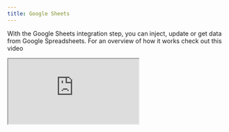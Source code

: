 ```yaml
---
title: Google Sheets
---
```


With the Google Sheets integration step, you can inject, update or get data from Google Spreadsheets. For an overview of how it works check out this video

<div className="relative" style={{ paddingBottom: "64.5933014354067%" }}>
  <iframe
    src="https://www.youtube.com/embed/DqExIPl21dY"
    allowFullScreen
    className="absolute top-0 left-0 w-full h-full"
  />
</div>

In order to properly work, your spreadsheet must have its first row as a header row. And all header name should be unique. This is how the block knows which column to update:

<Frame>
  <img
    src="/images/blocks/integrations/spreadsheet-format.png"
    alt="Google Analytics block"
  />
</Frame>

## How to add the submission date to my row?

For this, you will need to set a new variable with the value "Now" before the Google Sheets block. Then you can simply use this variable in the Google Sheets block.

## Advanced

<div className="relative" style={{ paddingBottom: "64.5933014354067%" }}>
  <iframe
    src="https://www.youtube.com/embed/DqExIPl21dY"
    allowFullScreen
    className="absolute top-0 left-0 w-full h-full"
  />
</div>

## Limitations

Google Sheets API is subject to hard limits set by Google:

- 60 read requests per minute
- 60 write requests per minute

Knowing that, we suggest that you limit the number of Google Sheets blocks you use in your bot. If you need to get the data from multiple sheets, we suggest that you first aggregate the data in a single sheet and then use the Google Sheets block to get the data from that single sheet.

## Troubleshooting

The Google sheets block didn't insert or update a row but was supposed to? Make sure to check the [logs](/results/overview#logs). If you still can't figure out what went wrong, shoot me a message using the chat button directly in the tool 👍
